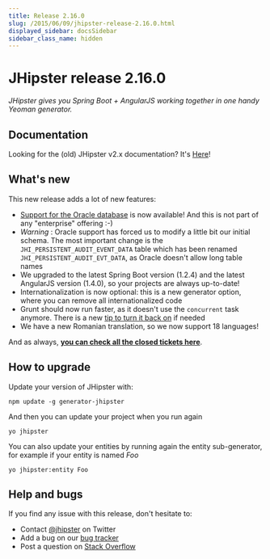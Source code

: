 ```yaml
---
title: Release 2.16.0
slug: /2015/06/09/jhipster-release-2.16.0.html
displayed_sidebar: docsSidebar
sidebar_class_name: hidden
---
```


JHipster release 2.16.0
==================

*JHipster gives you Spring Boot + AngularJS working together in one handy Yeoman generator.*

Documentation
----------

Looking for the (old) JHipster v2.x documentation? It's [Here](/documentation-archive/)!

What's new
----------

This new release adds a lot of new features:

- [Support for the Oracle database](/using-oracle/) is now available! And this is not part of any "enterprise" offering :-)
- _Warning_ : Oracle support has forced us to modify a little bit our initial schema. The most important change is the `JHI_PERSISTENT_AUDIT_EVENT_DATA` table which has been renamed `JHI_PERSISTENT_AUDIT_EVT_DATA`, as Oracle doesn't allow long table names
- We upgraded to the latest Spring Boot version (1.2.4) and the latest AngularJS version (1.4.0), so your projects are always up-to-date!
- Internationalization is now optional: this is a new generator option, where you can remove all internationalized code
- Grunt should now run faster, as it doesn't use the `concurrent` task anymore. There is a new [tip to turn it back on](/tips/005_tip_concurrent_task_grunt.html) if needed
- We have a new Romanian translation, so we now support 18 languages!

And as always, __[you can check all the closed tickets here](https://github.com/jhipster/generator-jhipster/issues?q=milestone%3A2.16.0+is%3Aclosed)__.

How to upgrade
------------

Update your version of JHipster with:

```
npm update -g generator-jhipster
```

And then you can update your project when you run again

```
yo jhipster
```

You can also update your entities by running again the entity sub-generator, for example if your entity is named _Foo_

```
yo jhipster:entity Foo
```

Help and bugs
--------------

If you find any issue with this release, don't hesitate to:

- Contact [@jhipster](https://twitter.com/jhipster) on Twitter
- Add a bug on our [bug tracker](https://github.com/jhipster/generator-jhipster/issues?state=open)
- Post a question on [Stack Overflow](http://stackoverflow.com/tags/jhipster/info)
